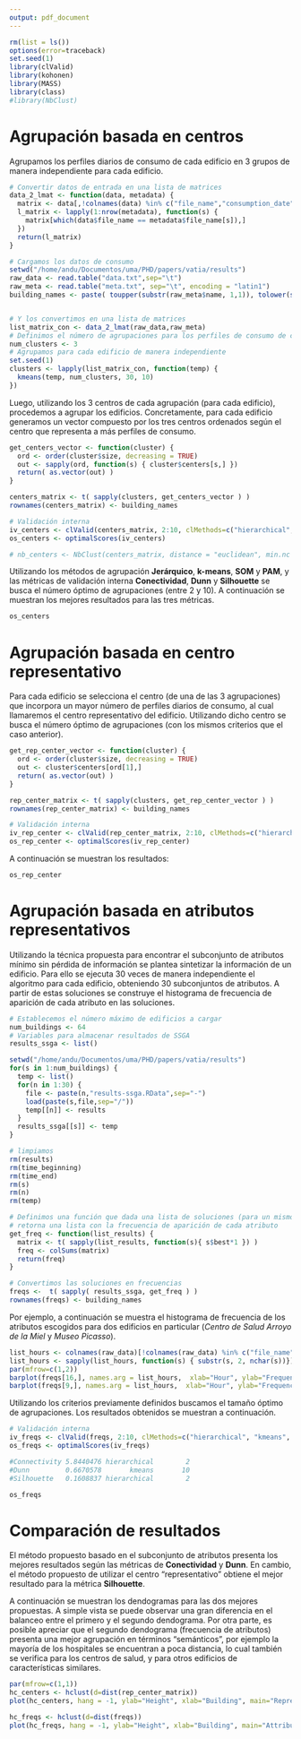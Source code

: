 ```yaml
---
output: pdf_document
---
```

```r
rm(list = ls())
options(error=traceback)
set.seed(1)
library(clValid)
library(kohonen)
library(MASS)
library(class)
#library(NbClust)
```



# Agrupación basada en centros

Agrupamos los perfiles diarios de consumo de cada edificio en 3 grupos de manera independiente para cada edificio.

``` r
# Convertir datos de entrada en una lista de matrices
data_2_lmat <- function(data, metadata) {
  matrix <- data[,!colnames(data) %in% c("file_name","consumption_date")]
  l_matrix <- lapply(1:nrow(metadata), function(s) {
    matrix[which(data$file_name == metadata$file_name[s]),]
  })
  return(l_matrix)
}

# Cargamos los datos de consumo
setwd("/home/andu/Documentos/uma/PHD/papers/vatia/results")
raw_data <- read.table("data.txt",sep="\t")
raw_meta <- read.table("meta.txt", sep="\t", encoding = "latin1")
building_names <- paste( toupper(substr(raw_meta$name, 1,1)), tolower(substr(raw_meta$name, 2,20)), sep="")


# Y los convertimos en una lista de matrices
list_matrix_con <- data_2_lmat(raw_data,raw_meta)
# Definimos el número de agrupaciones para los perfiles de consumo de cada edificio
num_clusters <- 3
# Agrupamos para cada edificio de manera independiente
set.seed(1)
clusters <- lapply(list_matrix_con, function(temp) {
  kmeans(temp, num_clusters, 30, 10)
})


```

Luego, utilizando los 3 centros de cada agrupación (para cada edificio), procedemos a agrupar los edificios. Concretamente, para cada edificio generamos un vector compuesto por los tres centros ordenados según el centro que representa a más perfiles de consumo.

``` r
get_centers_vector <- function(cluster) {
  ord <- order(cluster$size, decreasing = TRUE)
  out <- sapply(ord, function(s) { cluster$centers[s,] })
  return( as.vector(out) )
}

centers_matrix <- t( sapply(clusters, get_centers_vector ) )
rownames(centers_matrix) <- building_names

# Validación interna
iv_centers <- clValid(centers_matrix, 2:10, clMethods=c("hierarchical", "kmeans", "som", "pam"), validation="internal")
os_centers <- optimalScores(iv_centers)

# nb_centers <- NbClust(centers_matrix, distance = "euclidean", min.nc = 2,  max.nc = 10, method = "complete", index ="dunn")
```

Utilizando los métodos de agrupación **Jerárquico**, **k-means**, **SOM** y **PAM**, y las métricas de validación interna **Conectividad**, **Dunn** y **Silhouette** se busca el número óptimo de agrupaciones (entre 2 y 10). A continuación se muestran los mejores resultados para las tres métricas.

``` r
os_centers
```



# Agrupación basada en centro representativo

Para cada edificio se selecciona el centro (de una de las 3 agrupaciones) que incorpora un mayor número de perfiles diarios de consumo, al cual llamaremos el centro  representativo del edificio. Utilizando dicho centro se busca el número óptimo de agrupaciones (con los mismos criterios que el caso anterior).

``` r
get_rep_center_vector <- function(cluster) {
  ord <- order(cluster$size, decreasing = TRUE)
  out <- cluster$centers[ord[1],]
  return( as.vector(out) )
}

rep_center_matrix <- t( sapply(clusters, get_rep_center_vector ) )
rownames(rep_center_matrix) <- building_names

# Validación interna
iv_rep_center <- clValid(rep_center_matrix, 2:10, clMethods=c("hierarchical", "kmeans", "som", "pam"), validation="internal")
os_rep_center <- optimalScores(iv_rep_center)

```

A continuación se muestran los resultados:

``` r
os_rep_center
```




# Agrupación basada en atributos representativos

Utilizando la técnica propuesta para encontrar el subconjunto de atributos mínimo sin pérdida de información se plantea sintetizar la información de un edificio. Para ello se ejecuta 30 veces de manera independiente el algoritmo para cada edificio, obteniendo 30 subconjuntos de atributos. A partir de estas soluciones se construye el histograma de frecuencia de aparición de cada atributo en las soluciones.

``` r
# Establecemos el número máximo de edificios a cargar
num_buildings <- 64
# Variables para almacenar resultados de SSGA
results_ssga <- list()

setwd("/home/andu/Documentos/uma/PHD/papers/vatia/results")
for(s in 1:num_buildings) {
  temp <- list()
  for(n in 1:30) {
    file <- paste(n,"results-ssga.RData",sep="-")
    load(paste(s,file,sep="/"))
    temp[[n]] <- results
  }
  results_ssga[[s]] <- temp
}

# limpiamos
rm(results)
rm(time_beginning)
rm(time_end)
rm(s)
rm(n)
rm(temp)

# Definimos una función que dada una lista de soluciones (para un mismo edificio)
# retorna una lista con la frecuencia de aparición de cada atributo
get_freq <- function(list_results) {
  matrix <- t( sapply(list_results, function(s){ s$best*1 }) )
  freq <- colSums(matrix)
  return(freq)
}

# Convertimos las soluciones en frecuencias
freqs <-  t( sapply( results_ssga, get_freq ) )
rownames(freqs) <- building_names
```

Por ejemplo, a continuación se muestra el histograma de frecuencia de los atributos escogidos para dos edificios en particular (*Centro de Salud Arroyo de la Miel* y *Museo Picasso*).

``` r
list_hours <- colnames(raw_data)[!colnames(raw_data) %in% c("file_name","consumption_date")]
list_hours <- sapply(list_hours, function(s) { substr(s, 2, nchar(s))})
par(mfrow=c(1,2))
barplot(freqs[16,], names.arg = list_hours,  xlab="Hour", ylab="Frequency", main="Centro de Salud")
barplot(freqs[9,], names.arg = list_hours,  xlab="Hour", ylab="Frequency", main="Museo")
```

Utilizando los criterios previamente definidos buscamos el tamaño óptimo de agrupaciones. Los resultados obtenidos se muestran a continuación.

``` r

# Validación interna 
iv_freqs <- clValid(freqs, 2:10, clMethods=c("hierarchical", "kmeans", "som", "pam"), validation="internal")
os_freqs <- optimalScores(iv_freqs)

#Connectivity 5.8440476 hierarchical        2
#Dunn         0.6670578       kmeans       10
#Silhouette   0.1608837 hierarchical        2
```

``` r
os_freqs
```



# Comparación de resultados

El método propuesto basado en el subconjunto de atributos presenta los mejores resultados según las métricas de **Conectividad** y **Dunn**. En cambio, el método propuesto de utilizar el 
centro "representativo" obtiene el mejor resultado para la métrica **Silhouette**.

A continuación se muestran los dendogramas para las dos mejores propuestas. A simple vista se puede observar una gran diferencia en el balanceo entre el primero y el segundo dendograma. Por otra parte, es posible apreciar que el segundo dendograma (frecuencia de atributos) presenta una mejor agrupación en términos "semánticos", por ejemplo la mayoría de los hospitales se encuentran a poca distancia, lo cual también se verifica para los centros de salud, y para otros edificios de características similares.


``` r
par(mfrow=c(1,1))
hc_centers <- hclust(d=dist(rep_center_matrix))
plot(hc_centers, hang = -1, ylab="Height", xlab="Building", main="Representative Center Dendogram", sub="", cex=0.7)
```

``` r
hc_freqs <- hclust(d=dist(freqs))
plot(hc_freqs, hang = -1, ylab="Height", xlab="Building", main="Attribute Freq Dendogram", sub="", cex=0.7)
```


